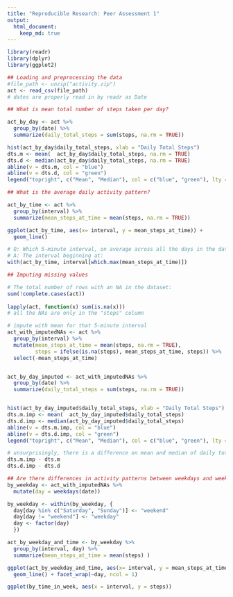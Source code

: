 ```yaml
---
title: "Reproducible Research: Peer Assessment 1"
output: 
  html_document:
    keep_md: true
---
```


```r

library(readr)
library(dplyr)
library(ggplot2)

```



```r

## Loading and preprocessing the data
#file_path <- unzip("activity.zip")
act <- read_csv(file_path)
# dates are properly read in by readr as Date 

```




```r
## What is mean total number of steps taken per day?

act_by_day <- act %>%
  group_by(date) %>%
  summarize(daily_total_steps = sum(steps, na.rm = TRUE)) 

hist(act_by_day$daily_total_steps, xlab = "Daily Total Steps")
dts.m <- mean(  act_by_day$daily_total_steps, na.rm = TRUE)
dts.d <- median(act_by_day$daily_total_steps, na.rm = TRUE)
abline(v = dts.m, col = "blue")
abline(v = dts.d, col = "green")
legend("topright", c("Mean", "Median"), col = c("blue", "green"), lty = 1)

```


```r
## What is the average daily activity pattern?

act_by_time <- act %>%
  group_by(interval) %>%
  summarize(mean_steps_at_time = mean(steps, na.rm = TRUE)) 

ggplot(act_by_time, aes(x= interval, y = mean_steps_at_time)) +
  geom_line()

# Q: Which 5-minute interval, on average across all the days in the dataset, contains the maximum number of steps? 
# A: The interval beginning at: 
with(act_by_time, interval[which.max(mean_steps_at_time)])

```



```r
## Imputing missing values

# The total number of rows with an NA in the dataset: 
sum(!complete.cases(act))
  
lapply(act, function(x) sum(is.na(x)))
# all the NAs are only in the "steps" column

# impute with mean for that 5-minute interval
act_with_imputedNAs <- act %>%
  group_by(interval) %>%
  mutate(mean_steps_at_time = mean(steps, na.rm = TRUE),
         steps = ifelse(is.na(steps), mean_steps_at_time, steps)) %>%
  select(-mean_steps_at_time)


act_by_day_imputed <- act_with_imputedNAs %>%
  group_by(date) %>%
  summarize(daily_total_steps = sum(steps, na.rm = TRUE)) 


hist(act_by_day_imputed$daily_total_steps, xlab = "Daily Total Steps")
dts.m.imp <- mean(  act_by_day_imputed$daily_total_steps)
dts.d.imp <- median(act_by_day_imputed$daily_total_steps)
abline(v = dts.m.imp, col = "blue")
abline(v = dts.d.imp, col = "green")
legend("topright", c("Mean", "Median"), col = c("blue", "green"), lty = 1)

# unsurprisingly, there is a difference on mean and median of daily total steps. It appears that teh imputation leads to an higher estimate of both mean and median, by 1412 and 371 steps, respectively.
dts.m.imp - dts.m
dts.d.imp - dts.d

```


```r
## Are there differences in activity patterns between weekdays and weekends?
by_weekday <- act_with_imputedNAs %>%
  mutate(day = weekdays(date))

by_weekday <- within(by_weekday, {
  day[day %in% c("Saturday", "Sunday")] <- "weekend"
  day[day != "weekend"] <- "weekday"
  day <- factor(day)
  })

act_by_weekday_and_time <- by_weekday %>%
  group_by(interval, day) %>%
  summarize(mean_steps_at_time = mean(steps) )

ggplot(act_by_weekday_and_time, aes(x= interval, y = mean_steps_at_time)) +
  geom_line() + facet_wrap(~day, ncol = 1)

ggplot(by_time_in_week, aes(x = interval, y = steps))
         
```






